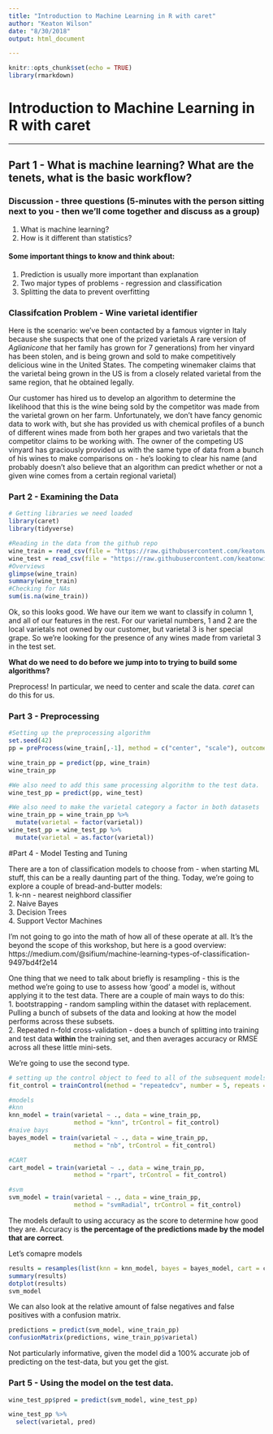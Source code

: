 ```yaml
---
title: "Introduction to Machine Learning in R with caret"
author: "Keaton Wilson"
date: "8/30/2018"
output: html_document

---
```


```r
knitr::opts_chunk$set(echo = TRUE)
library(rmarkdown)
```

# Introduction to Machine Learning in R with caret  
***  

## Part 1 - What is machine learning? What are the tenets, what is the basic workflow?  

### Discussion - three questions (5-minutes with the person sitting next to you - then we'll come together and discuss as a group) 
1. What is machine learning?  
2. How is it different than statistics?  

#### Some important things to know and think about:  
1. Prediction is usually more important than explanation  
2. Two major types of problems - regression and classification  
3. Splitting the data to prevent overfitting  


### Classifcation Problem - Wine varietal identifier  

Here is the scenario: we've been contacted by a famous vignter in Italy because she suspects that one of the prized varietals  A rare version of *Aglianicone* that her family has grown for 7 generations) from her vinyard has been stolen, and is being grown and sold to make competitively delicious wine in the United States. The competing winemaker claims that the varietal being grown in the US is from a closely related varietal from the same region, that he obtained legally.  

Our customer has hired us to develop an algorithm to determine the likelihood that this is the wine being sold by the competitor was made from the varietal grown on her farm. Unfortunately, we don't have fancy genomic data to work with, but she has provided us with chemical profiles of a bunch of different wines made from both her grapes and two varietals that the competitor claims to be working with. The owner of the competing US vinyard has graciously provided us with the same type of data from a bunch of his wines to make comparisons on - he's looking to clear his name (and probably doesn't also believe that an algorithm can predict whether or not a given wine comes from a certain regional varietal)   


### Part 2 - Examining the Data

```r
# Getting libraries we need loaded
library(caret)
library(tidyverse)

#Reading in the data from the github repo
wine_train = read_csv(file = "https://raw.githubusercontent.com/keatonwilson/classification_workshop_1/master/data/wine_train.csv")
wine_test = read_csv(file = "https://raw.githubusercontent.com/keatonwilson/classification_workshop_1/master/data/wine_test.csv")
#Overviews
glimpse(wine_train)
summary(wine_train)
#Checking for NAs
sum(is.na(wine_train))
```
Ok, so this looks good. We have our item we want to classify in column 1, and all of our features in the rest. For our varietal numbers, 1 and 2 are the local varietals not owned by our customer, but varietal 3 is her special grape. So we're looking for the presence of any wines made from varietal 3 in the test set. 

**What do we need to do before we jump into to trying to build some algorithms?**  

Preprocess! In particular, we need to center and scale the data. *caret* can do this for us.  

### Part 3 - Preprocessing

``` r
#Setting up the preprocessing algorithm
set.seed(42)
pp = preProcess(wine_train[,-1], method = c("center", "scale"), outcome = wine_train$varietal)

wine_train_pp = predict(pp, wine_train)
wine_train_pp

#We also need to add this same processing algorithm to the test data. 
wine_test_pp = predict(pp, wine_test)

#We also need to make the varietal category a factor in both datasets
wine_train_pp = wine_train_pp %>%
  mutate(varietal = factor(varietal))
wine_test_pp = wine_test_pp %>%
  mutate(varietal = as.factor(varietal))
```


#Part 4 - Model Testing and Tuning

There are a ton of classification models to choose from - when starting ML stuff, this can be a really daunting part of the thing.  Today, we're going to explore a couple of bread-and-butter models:  
1. k-nn - nearest neighbord classifier  
2. Naive Bayes  
3. Decision Trees  
4. Support Vector Machines  

I'm not going to go into the math of how all of these operate at all. It's the beyond the scope of this workshop, but here is a good overview: https://medium.com/@sifium/machine-learning-types-of-classification-9497bd4f2e14  

One thing that we need to talk about briefly is resampling - this is the method we're going to use to assess how 'good' a model is, without applying it to the test data. There are a couple of main ways to do this:  
1. bootstrapping - random sampling within the dataset with replacement. Pulling a bunch of subsets of the data and looking at how the model performs across these subsets.  
2. Repeated n-fold cross-validation - does a bunch of splitting into training and test data **within** the training set, and then averages accuracy or RMSE across all these little mini-sets. 

We're going to use the second type.  

```r
# setting up the control object to feed to all of the subsequent models
fit_control = trainControl(method = "repeatedcv", number = 5, repeats = 5)

#models
#knn
knn_model = train(varietal ~ ., data = wine_train_pp,
                  method = "knn", trControl = fit_control)
#naive bays
bayes_model = train(varietal ~ ., data = wine_train_pp,
                  method = "nb", trControl = fit_control)

#CART
cart_model = train(varietal ~ ., data = wine_train_pp,
                  method = "rpart", trControl = fit_control)

#svm 
svm_model = train(varietal ~ ., data = wine_train_pp,
                  method = "svmRadial", trControl = fit_control)
```

The models default to using accuracy as the score to determine how good they are. Accuracy is **the percentage of the predictions made by the model that are correct**.  

Let's comapre models  

```r
results = resamples(list(knn = knn_model, bayes = bayes_model, cart = cart_model, svm = svm_model))
summary(results)
dotplot(results)
svm_model
```

We can also look at the relative amount of false negatives and false positives with a confusion matrix.  

```r
predictions = predict(svm_model, wine_train_pp)
confusionMatrix(predictions, wine_train_pp$varietal)
```

Not particularly informative, given the model did a 100% accurate job of predicting on the test-data, but you get the gist. 

### Part 5 - Using the model on the test data. 

```r
wine_test_pp$pred = predict(svm_model, wine_test_pp)

wine_test_pp %>%
  select(varietal, pred)

```